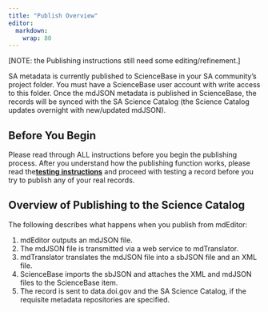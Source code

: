 ```yaml
---
title: "Publish Overview"
editor: 
  markdown: 
    wrap: 80
---
```


\[NOTE: the Publishing instructions still need some editing/refinement.\]

SA metadata is currently published to ScienceBase in your SA community's project
folder. You must have a ScienceBase user account with write access to this
folder. Once the mdJSON metadata is published in ScienceBase, the records will
be synced with the SA Science Catalog (the Science Catalog updates overnight
with new/updated mdJSON).

## Before You Begin

Please read through ALL instructions before you begin the publishing process.
After you understand how the publishing function works, please read
the[**testing
instructions**](https://github.com/tpatterson1996/lcc-metadata-manual/tree/287090b07635d0e76a714278ce1f6c4aac3594cc/publish/instructions-for-testing-publishing.md)
and proceed with testing a record before you try to publish any of your real
records.

## Overview of Publishing to the Science Catalog

The following describes what happens when you publish from mdEditor:

1.  mdEditor outputs an mdJSON file.
2.  The mdJSON file is transmitted via a web service to mdTranslator.
3.  mdTranslator translates the mdJSON file into a sbJSON file and an XML file.
4.  ScienceBase imports the sbJSON and attaches the XML and mdJSON files to the
    ScienceBase item.
5.  The record is sent to data.doi.gov and the SA Science Catalog, if the
    requisite metadata repositories are specified.
